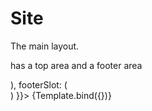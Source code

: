 

<Meta title="Pages/Site" component={Site} />

# Site

The main layout.

has a top area and a footer area

<Canvas>
  <Story name="basic" args={{
      contentSlot: (<div style={{backgroundColor: 'skyblue', minHeight: '320px'}} />),
      footerSlot: (<div style={{backgroundColor: 'pink', minHeight: '128px'}} />)
  }}>
    {Template.bind({})}
  </Story>
</Canvas>

<ArgsTable of={Site} />
